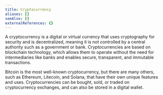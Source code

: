 ```yaml
---
title: Cryptocurrency
aliases: []
seeAlso: []
externalReferences: {}
---
```


A cryptocurrency is a digital or virtual currency that uses cryptography for security and is decentralized, meaning it is not controlled by a central authority such as a government or bank. Cryptocurrencies are based on blockchain technology, which allows them to operate without the need for intermediaries like banks and enables secure, transparent, and immutable transactions.&#x20;

Bitcoin is the most well-known cryptocurrency, but there are many others, such as Ethereum, Litecoin, and Solana, that have their own unique features and uses. Cryptocurrencies can be bought, sold, or traded on cryptocurrency exchanges, and can also be stored in a digital wallet.
